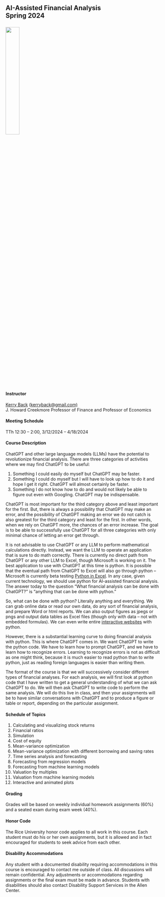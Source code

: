 
## AI-Assisted Financial Analysis<br>Spring 2024<br><br>![](images/RiceBusiness-transparent-logo-sm.png){width=30%} 


#### Instructor

[Kerry Back](https://kerryback.com) (<a href="mailto:kerryback@gmail.com">kerryback@gmail.com)</a><br>
J. Howard Creekmore Professor of Finance and Professor of Economics

#### Meeting Schedule

TTh 12:30 -- 2:00, 3/12/2024 -- 4/18/2024

#### Course Description

ChatGPT and other large language models (LLMs) have the potential to revolutionize financial analysis.  There are three categories of activities where we may find ChatGPT to be useful:

1.  Something I could easily do myself but ChatGPT may be faster.
2.  Something I could do myself but I will have to look up how to do it and hope I get it right.  ChatGPT will almost certainly be faster.
3.  Something I do not know how to do and would not likely be able to figure out even with Googling.  ChatGPT may be indispensable.

ChatGPT is most important for the third category above and least important for the first.  But, there is always a possibility that ChatGPT may make an error, and the possibility of ChatGPT making an error we do not catch is also greatest for the third category and least for the first.  In other words, when we rely on ChatGPT more, the chances of an error increase.  The goal is to be able to successfully use ChatGPT for all three categories with only minimal chance of letting an error get through.

It is not advisable to use ChatGPT or any LLM to perform mathematical calculations directly.  Instead, we want the LLM to operate an application that is sure to do math correctly.  There is currently no direct path from ChatGPT or any other LLM to Excel, though Microsoft is working on it.  The best application to use with ChatGPT at this time is python.  It is possible that the eventual path from ChatGPT to Excel will also go through python -- Microsoft is currently beta testing [Python in Excel](https://support.microsoft.com/en-us/office/introduction-to-python-in-excel-55643c2e-ff56-4168-b1ce-9428c8308545#:~:text=To%20use%20Python%20in%20Excel,availability%20for%20Python%20in%20Excel).  In any case, given current technology, we should use python for AI-assisted financial analysis.  The answer today to the question "What financial analysis can be done with ChatGPT?" is "anything that can be done with python."

So, what can be done with python?  Literally anything and everything.  We can grab online data or read our own data, do any sort of financial analysis, and prepare Word or html reports.  We can also output figures as jpegs or pngs and output data tables as Excel files (though only with data -- not with embedded formulas).  We can even write entire [interactive websites](https://learn-investments.rice-business.org) with python.    

However, there is a substantial learning curve to doing financial analysis with python.  This is where ChatGPT comes in.  We want ChatGPT to write the python code.  We have to learn how to prompt ChatGPT, and we have to learn how to recognize errors.  Learning to recognize errors is not as difficult as one might think, because it is much easier to read python than to write python, just as reading foreign languages is easier than writing them.  

The format of the course is that we will successively consider different types of financial analyses.  For each analysis, we will first look at python code that I have written to get a general understanding of what we can ask ChatGPT to do.  We will then ask ChatGPT to write code to perform the same analysis.  We will do this live in class, and then your assignments will be to have similar conversations with ChatGPT and to produce a figure or table or report, depending on the particular assignment.

#### Schedule of Topics

1.  Calculating and visualizing stock returns
2.  Financial ratios
3.  Simulation
4.  Cost of equity
5.  Mean-variance optimization
6.  Mean-variance optimization with different borrowing and saving rates
7.  Time series analysis and forecasting
8.  Forecasting from regression models
9.  Forecasting from machine learning models
10. Valuation by multiples
11. Valuation from machine learning models
12. Interactive and animated plots

#### Grading

Grades will be based on weekly individual homework assignments (60%) and a seated exam during exam week (40%).

#### Honor Code

The Rice University honor code applies to all work in this course.  Each student must do his or her own assignments, but it is allowed and in fact encouraged for students to seek advice from each other. 

#### Disability Accommodations

Any student with a documented disability requiring accommodations in this course is encouraged to
contact me outside of class. All discussions will remain confidential. Any adjustments or accommodations
regarding assignments or the final exam must be made in advance. Students with disabilities
should also contact Disability Support Services in the Allen Center.





